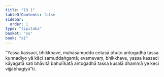 ```yaml
---
title: "19.1"
tableOfContents: false
sidebar:
  order: 1
type: "tipitaka"
basket: "su"
book: "a1"
---
```



<DynamicBreadcrumb />

<Division number="563" book="a1" bookNo="15" page="44">

<Paragraph number="458" book="a1">
“Yassa kassaci, bhikkhave, mahāsamuddo cetasā phuṭo antogadhā tassa kunnadiyo yā kāci samuddaṅgamā; evamevaṃ, bhikkhave, yassa kassaci kāyagatā sati bhāvitā bahulīkatā antogadhā tassa kusalā dhammā ye keci vijjābhāgiyā”ti.
</Paragraph>
</Division>